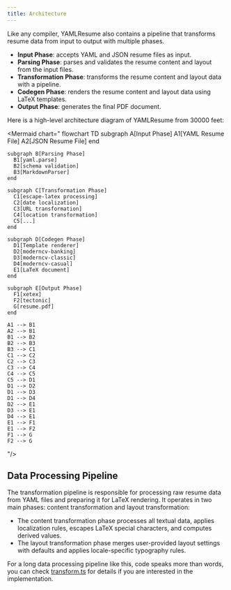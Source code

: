 ```yaml
---
title: Architecture
---
```


Like any compiler, YAMLResume also contains a pipeline that transforms resume
data from input to output with multiple phases.

- **Input Phase**: accepts YAML and JSON resume files as input.
- **Parsing Phase**: parses and validates the resume content and layout from the
  input files.
- **Transformation Phase**: transforms the resume content and layout
  data with a pipeline.
- **Codegen Phase**: renders the resume content and layout data using LaTeX
  templates.
- **Output Phase**: generates the final PDF document.

Here is a high-level architecture diagram of YAMLResume from 30000 feet:

<Mermaid chart="
  flowchart TD
    subgraph A[Input Phase]
      A1[YAML Resume File]
      A2[JSON Resume File]
    end

    subgraph B[Parsing Phase]
      B1[yaml.parse]
      B2[schema validation]
      B3[MarkdownParser]
    end

    subgraph C[Transformation Phase]
      C1[escape-latex processing]
      C2[date localization]
      C3[URL transformation]
      C4[location transformation]
      C5[...]
    end

    subgraph D[Codegen Phase]
      D1[Template renderer]
      D2[moderncv-banking]
      D3[moderncv-classic]
      D4[moderncv-casual]
      E1[LaTeX document]
    end

    subgraph E[Output Phase]
      F1[xetex]
      F2[tectonic]
      G[resume.pdf]
    end

    A1 --> B1
    A2 --> B1
    B1 --> B2
    B2 --> B3
    B3 --> C1
    C1 --> C2
    C2 --> C3
    C3 --> C4
    C4 --> C5
    C5 --> D1
    D1 --> D2
    D1 --> D3
    D1 --> D4
    D2 --> E1
    D3 --> E1
    D4 --> E1
    E1 --> F1
    E1 --> F2
    F1 --> G
    F2 --> G

"/>

## Data Processing Pipeline

The transformation pipeline is responsible for processing raw resume data from
YAML files and preparing it for LaTeX rendering. It operates in two main phases:
content transformation and layout transformation:

- The content transformation phase processes all textual data, applies
  localization rules, escapes LaTeX special characters, and computes derived
  values.
- The layout transformation phase merges user-provided layout settings with
  defaults and applies locale-specific typography rules.

<Mermaid
  chart="
flowchart TD
  A[Raw Resume Data] --> B[transformResume]
  B --> B1[transformResumeContent]
  B1 --> B2[transformEducationCourse]
  B2 --> B3[transformEducationDegree]
  B3 --> B4[transformDate]
  B4 --> B5[transformEndDate]
  B5 --> B6[transformKeywords]
  B6 --> B7[...]
  B --> C1[transformResumeLayout]
  C1 --> C2[set default values]
  C2 --> C3[set locale adjustments]
  B7 --> D[Transformed Resume]
  C3 --> D
  D --> D1[Ready for Codegen]
"
/>

For a long data processing pipeline like this, code speaks more than words, you
can check
[transform.ts](https://github.com/yamlresume/yamlresume/blob/main/packages/core/src/preprocess/transform.ts)
for details if you are interested in the implementation.
